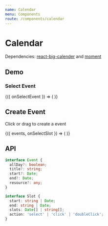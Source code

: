 ```yaml
---
name: Calendar
menu: Components
route: /components/calendar
---
```




# Calendar

Dependencies: [react-big-calender](https://github.com/intljusticemission/react-big-calendar) and [moment](https://github.com/moment/moment)

## Demo

### Select Event

<Playground>
  <CalendarDemo>
    {({ onSelectEvent }) => (
      <Calendar
        onSelectEvent={onSelectEvent}
        events={[
          {
            allDay: true,
            title: 'Make the World Better Place',
            start: subDays(new Date(), 2),
            end: addDays(new Date(), 2),
          },
          {
            allDay: true,
            title: 'Camping',
            start: subDays(new Date(), 1),
            end: addDays(new Date(), 1),
          },
          {
            allDay: false,
            title: 'Study',
            start: setHours(setMinutes(new Date(), 0), 6),
            end: setHours(setMinutes(new Date(), 30), 16),
          },
          {
            allDay: false,
            title: 'Practice Guitar',
            start: setHours(setMinutes(new Date(), 0), 12),
            end: setHours(setMinutes(new Date(), 60), 14),
          },
        ]}
      />
    )}
  </CalendarDemo>
</Playground>

## Create Event

Click or drag to create a event

<Playground>
  <CalendarDemo>
    {({ events, onSelectSlot }) => (
      <Calendar isSelectable events={events} onSelectSlot={onSelectSlot} />
    )}
  </CalendarDemo>
</Playground>

## API

<Props of={Calendar} />

```ts
interface Event {
  allDay?: boolean;
  title?: string;
  start?: Date;
  end?: Date;
  resource?: any;
}

interface Slot {
  start: string | Date;
  end: string | Date;
  slots: Date[] | string[];
  action: 'select' | 'click' | 'doubleClick';
}
```
